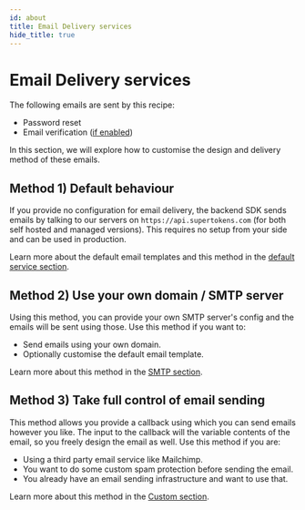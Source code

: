 ```yaml
---
id: about
title: Email Delivery services
hide_title: true
---
```


# Email Delivery services

The following emails are sent by this recipe:
- Password reset
- Email verification ([if enabled](../common-customizations/email-verification/about))

In this section, we will explore how to customise the design and delivery method of these emails.

## Method 1) Default behaviour
If you provide no configuration for email delivery, the backend SDK sends emails by talking to our servers on `https://api.supertokens.com` (for both self hosted and managed versions). This requires no setup from your side and can be used in production.

Learn more about the default email templates and this method in the [default service section](./default/templates).

## Method 2) Use your own domain / SMTP server
Using this method, you can provide your own SMTP server's config and the emails will be sent using those. Use this method if you want to:
- Send emails using your own domain.
- Optionally customise the default email template.

Learn more about this method in the [SMTP section](./smtp/configure-smtp).

## Method 3) Take full control of email sending
This method allows you provide a callback using which you can send emails however you like. The input to the callback will the variable contents of the email, so you freely design the email as well. Use this method if you are:
- Using a third party email service like Mailchimp.
- You want to do some custom spam protection before sending the email.
- You already have an email sending infrastructure and want to use that.

Learn more about this method in the [Custom section](./custom-method).